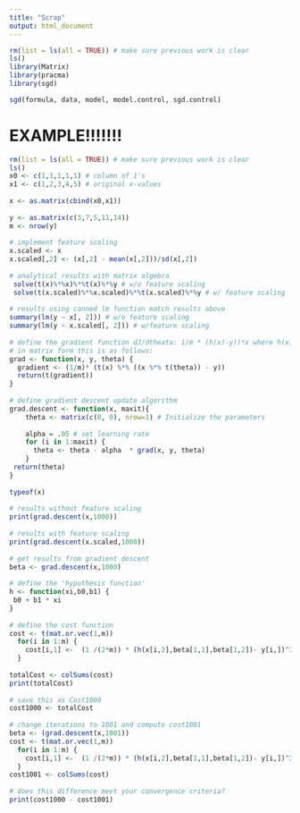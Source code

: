 ```yaml
---
title: "Scrap"
output: html_document
---
```


```r
rm(list = ls(all = TRUE)) # make sure previous work is clear
ls()
library(Matrix)
library(pracma)
library(sgd)
```


```r
sgd(formula, data, model, model.control, sgd.control)
```

# EXAMPLE!!!!!!!

```r
rm(list = ls(all = TRUE)) # make sure previous work is clear
ls()
x0 <- c(1,1,1,1,1) # column of 1's
x1 <- c(1,2,3,4,5) # original x-values
 
x <- as.matrix(cbind(x0,x1))
 
y <- as.matrix(c(3,7,5,11,14))
m <- nrow(y)
 
# implement feature scaling
x.scaled <- x
x.scaled[,2] <- (x[,2] - mean(x[,2]))/sd(x[,2])
 
# analytical results with matrix algebra
 solve(t(x)%*%x)%*%t(x)%*%y # w/o feature scaling
 solve(t(x.scaled)%*%x.scaled)%*%t(x.scaled)%*%y # w/ feature scaling
 
# results using canned lm function match results above
summary(lm(y ~ x[, 2])) # w/o feature scaling
summary(lm(y ~ x.scaled[, 2])) # w/feature scaling
 
# define the gradient function dJ/dtheata: 1/m * (h(x)-y))*x where h(x) = x*theta
# in matrix form this is as follows:
grad <- function(x, y, theta) {
  gradient <- (1/m)* (t(x) %*% ((x %*% t(theta)) - y))
  return(t(gradient))
}
 
# define gradient descent update algorithm
grad.descent <- function(x, maxit){
    theta <- matrix(c(0, 0), nrow=1) # Initialize the parameters
 
    alpha = .05 # set learning rate
    for (i in 1:maxit) {
      theta <- theta - alpha  * grad(x, y, theta)   
    }
 return(theta)
}
 
typeof(x)
 
# results without feature scaling
print(grad.descent(x,1000))
 
# results with feature scaling
print(grad.descent(x.scaled,1000))
 
# get results from gradient descent
beta <- grad.descent(x,1000)
 
# define the 'hypothesis function'
h <- function(xi,b0,b1) {
 b0 + b1 * xi 
}
 
# define the cost function   
cost <- t(mat.or.vec(1,m))
  for(i in 1:m) {
    cost[i,1] <-  (1 /(2*m)) * (h(x[i,2],beta[1,1],beta[1,2])- y[i,])^2 
  }
 
totalCost <- colSums(cost)
print(totalCost)
 
# save this as Cost1000
cost1000 <- totalCost
 
# change iterations to 1001 and compute cost1001
beta <- (grad.descent(x,1001))
cost <- t(mat.or.vec(1,m))
  for(i in 1:m) {
    cost[i,1] <-  (1 /(2*m)) * (h(x[i,2],beta[1,1],beta[1,2])- y[i,])^2 
  }
cost1001 <- colSums(cost)
 
# does this difference meet your convergence criteria? 
print(cost1000 - cost1001)
```

